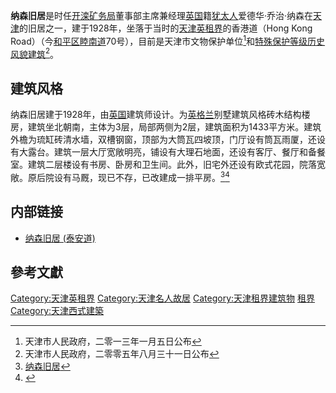 {{文物保护单位
| 级别 = 省级
| 省区市 = 天津市
| 名称 = 纳森旧居 |
| 图片 = [[File:纳森旧居_(睦南道).jpg|200px]]|
| 编号 = 4-55
| 分类 = 近现代重要史迹及代表性建筑
| 时代 = 1928年
| 所在 = [[天津市|天津市]][[和平区_(天津市)|和平区]]
| 登录 = 2013年1月5日
}}

'''纳森旧居'''是时任[[开滦矿务局|开滦矿务局]]董事部主席兼经理[[英国|英国]]籍[[犹太人|犹太人]]爱德华·乔治·纳森在[[天津|天津]]的旧居之一，建于1928年，坐落于当时的[[天津英租界|天津英租界]]的香港道（Hong Kong Road）（今[[和平区_(天津市)|和平区]][[睦南道|睦南道]]70号），目前是天津市文物保护单位<ref>天津市人民政府，二零一三年一月五日公布</ref>和[[天津历史风貌建筑|特殊保护等级历史风貌建筑]]<ref>天津市人民政府，二零零五年八月三十一日公布</ref>。

== 建筑风格 ==
{{天津历史风貌建筑|
省区市 = 天津市 |
名称 = 纳森旧居 |
图片 = [[File:纳森旧宅铭牌.jpg|200px]]|
编号 = 0110033|
等级 = 特殊保护 |
时代 = 1928年 |
所在 = [[天津市|天津市]][[和平区_(天津市)|和平区]] |
公布 = 2005年8月31日 |
}}
纳森旧居建于1928年，由[[英国|英国]]建筑师设计。为[[英格兰|英格兰]]别墅建筑风格砖木结构楼房，建筑坐北朝南，主体为3层，局部两侧为2层，建筑面积为1433平方米。建筑外檐为琉缸砖清水墙，双槽钢窗，顶部为大筒瓦四坡顶，门厅设有筒瓦雨厦，还设有大露台。建筑一层大厅宽敞明亮，铺设有大理石地面，还设有客厅、餐厅和备餐室。建筑二层楼设有书房、卧房和卫生间。此外，旧宅外还设有欧式花园，院落宽敞。原后院设有马厩，现已不存，已改建成一排平房。<ref>[http://www.tjdag.gov.cn/tjxm/tjxm_index_xiangxi.asp?n_id=1943 纳森旧居]{{dead link|date=2018年4月 |bot=InternetArchiveBot |fix-attempted=yes }}</ref><ref>{{Cite web |url=http://epaper.tianjinwe.com/mrxb/mrxb/2008-05/24/content_5728141.htm |title=英籍犹太人纳森 |accessdate=2010-10-28 |archiveurl=https://web.archive.org/web/20160304103240/http://epaper.tianjinwe.com/mrxb/mrxb/2008-05/24/content_5728141.htm |archivedate=2016-03-04 |deadurl=yes }}</ref>

==内部链接==
*[[纳森旧居_(泰安道)|纳森旧居 (泰安道)]]

==參考文獻==
<div class="references-small">
<references />
</div>

{{天津市名人故居}}
{{天津市文物保护单位}}

[[Category:天津英租界|Category:天津英租界]]
[[Category:天津名人故居|Category:天津名人故居]]
[[Category:天津租界建筑物|Category:天津租界建筑物]]
[[Category:中国近代建筑|租界]]
[[Category:天津西式建築|Category:天津西式建築]]